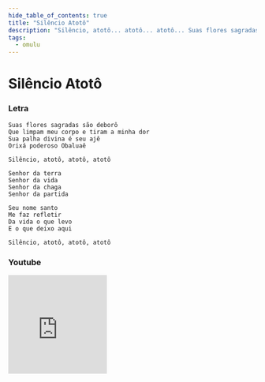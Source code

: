 ```yaml
---
hide_table_of_contents: true
title: "Silêncio Atotô"
description: "Silêncio, atotô... atotô... atotô... Suas flores sagradas são deborô Que limpam meu corpo e tiram a minha dor Sua palha divina é seu ajê Orixá poderoso Obaluaê Silêncio, atotô, atotô, atotô Senhor da terra Senhor da vida, Senhor da chaga Senhor da partida Seu nome santo Me faz refletir Da vida o que levo E o que deixo aqui Silêncio, atotô, atotô, atotô"
tags:
  - omulu
---
```


# Silêncio Atotô

### Letra

```text
Suas flores sagradas são deborô
Que limpam meu corpo e tiram a minha dor
Sua palha divina é seu ajê
Orixá poderoso Obaluaê

Silêncio, atotô, atotô, atotô

Senhor da terra
Senhor da vida
Senhor da chaga
Senhor da partida

Seu nome santo
Me faz refletir
Da vida o que levo
E o que deixo aqui

Silêncio, atotô, atotô, atotô
```

### Youtube

<iframe
  width="200"
  height="200"
  src="https://www.youtube.com/embed/XGbjkS0d2R8"
  title="YouTube video player"
  frameborder="0"
  allow="accelerometer; autoplay; clipboard-write; encrypted-media; gyroscope; picture-in-picture; web-share"
  referrerpolicy="strict-origin-when-cross-origin"
  allowfullscreen
></iframe>
